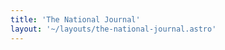 ```yaml
---
title: 'The National Journal'
layout: '~/layouts/the-national-journal.astro'
---
```



<NewsCard 
    title="How hydro plants can help the energy crisis"
    description=""
    date="24. juni 2023"
    link="How-hydro-plants-can-help-the-energy-crisis"
/>

<NewsCard 
    title="How the Fishing Industry Is Impacting the Norwegian Nature"
    description=""
    date="24. juni 2023"
    link="How-the-Fishing-Industry-Is-Impacting-the-Norwegian-Nature"
/>

<NewsCard 
    title="What experts say about the sustainability of the new powerplant"
    description=""
    date="24. juni 2023"
    link="What-experts-say-about-the-sustainability-of-the-new-powerplant"
/>